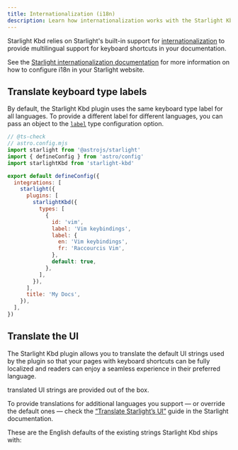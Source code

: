 ```yaml
---
title: Internationalization (i18n)
description: Learn how internationalization works with the Starlight Kbd plugin
---
```


Starlight Kbd relies on Starlight's built-in support for [internationalization](https://starlight.astro.build/guides/i18n/) to provide multilingual support for keyboard shortcuts in your documentation.

See the [Starlight internationalization documentation](https://starlight.astro.build/guides/i18n/) for more information on how to configure i18n in your Starlight website.

## Translate keyboard type labels

By default, the Starlight Kbd plugin uses the same keyboard type label for all languages.
To provide a different label for different languages, you can pass an object to the [`label`](/configuration/#label) type configuration option.

```js del={15} ins={16-19}
// @ts-check
// astro.config.mjs
import starlight from '@astrojs/starlight'
import { defineConfig } from 'astro/config'
import starlightKbd from 'starlight-kbd'

export default defineConfig({
  integrations: [
    starlight({
      plugins: [
        starlightKbd({
          types: [
            {
              id: 'vim',
              label: 'Vim keybindings',
              label: {
                en: 'Vim keybindings',
                fr: 'Raccourcis Vim',
              },
              default: true,
            },
          ],
        }),
      ],
      title: 'My Docs',
    }),
  ],
})
```

## Translate the UI

The Starlight Kbd plugin allows you to translate the default UI strings used by the plugin so that your pages with keyboard shortcuts can be fully localized and readers can enjoy a seamless experience in their preferred language.


<LanguagesList startsSentence /> translated UI strings are provided out of the box.

To provide translations for additional languages you support — or override the default ones — check the [“Translate Starlight’s UI”](https://starlight.astro.build/guides/i18n/#translate-starlights-ui) guide in the Starlight documentation.

These are the English defaults of the existing strings Starlight Kbd ships with:

<TranslationsList />
